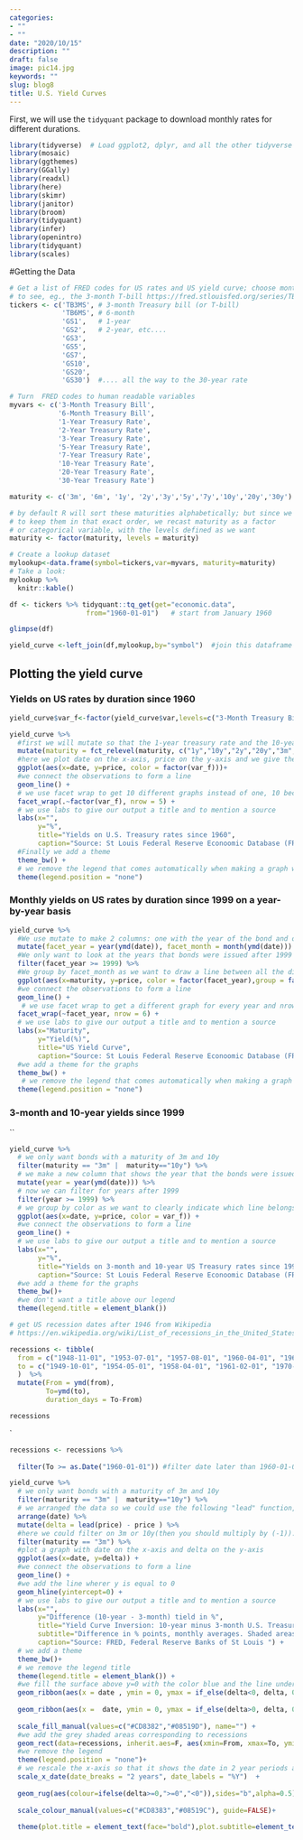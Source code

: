 ```yaml
---
categories:
- ""
- ""
date: "2020/10/15"
description: ""
draft: false
image: pic14.jpg
keywords: ""
slug: blog8
title: U.S. Yield Curves
---
```



First, we will use the `tidyquant` package to download monthly rates for different durations. 

```r
library(tidyverse)  # Load ggplot2, dplyr, and all the other tidyverse packages
library(mosaic)
library(ggthemes)
library(GGally)
library(readxl)
library(here)
library(skimr)
library(janitor)
library(broom)
library(tidyquant)
library(infer)
library(openintro)
library(tidyquant)
library(scales)
```
#Getting the Data

```r
# Get a list of FRED codes for US rates and US yield curve; choose monthly frequency
# to see, eg., the 3-month T-bill https://fred.stlouisfed.org/series/TB3MS
tickers <- c('TB3MS', # 3-month Treasury bill (or T-bill)
             'TB6MS', # 6-month
             'GS1',   # 1-year
             'GS2',   # 2-year, etc....
             'GS3',
             'GS5',
             'GS7',
             'GS10',
             'GS20',
             'GS30')  #.... all the way to the 30-year rate

# Turn  FRED codes to human readable variables
myvars <- c('3-Month Treasury Bill',
            '6-Month Treasury Bill',
            '1-Year Treasury Rate',
            '2-Year Treasury Rate',
            '3-Year Treasury Rate',
            '5-Year Treasury Rate',
            '7-Year Treasury Rate',
            '10-Year Treasury Rate',
            '20-Year Treasury Rate',
            '30-Year Treasury Rate')

maturity <- c('3m', '6m', '1y', '2y','3y','5y','7y','10y','20y','30y')

# by default R will sort these maturities alphabetically; but since we want
# to keep them in that exact order, we recast maturity as a factor 
# or categorical variable, with the levels defined as we want
maturity <- factor(maturity, levels = maturity)

# Create a lookup dataset
mylookup<-data.frame(symbol=tickers,var=myvars, maturity=maturity)
# Take a look:
mylookup %>% 
  knitr::kable()

df <- tickers %>% tidyquant::tq_get(get="economic.data", 
                   from="1960-01-01")   # start from January 1960

glimpse(df)
```

```r
yield_curve <-left_join(df,mylookup,by="symbol")  #join this dataframe `df` with the dataframe `mylookup`
```

## Plotting the yield curve

### Yields on US rates by duration since 1960

```r

yield_curve$var_f<-factor(yield_curve$var,levels=c("3-Month Treasury Bill","6-Month Treasury Bill","1-Year Treasury Rate","2-Year Treasury Rate","3-Year Treasury Rate","5-Year Treasury Rate","7-Year Treasury Rate","10-Year Treasury Rate","20-Year Treasury Rate","30-Year Treasury Rate"))

yield_curve %>%  
  #first we will mutate so that the 1-year treasury rate and the 10-year treasury rate will be shown next to each other in the final output, same    for 2,20 etc.
  mutate(maturity = fct_relevel(maturity, c("1y","10y","2y","20y","3m","3y","30y","5y","5m","7y"))) %>%
  #here we plot date on the x-axis, price on the y-axis and we give the different treasury rates a different color
  ggplot(aes(x=date, y=price, color = factor(var_f)))+ 
  #we connect the observations to form a line
  geom_line() + 
  # we use facet wrap to get 10 different graphs instead of one, 10 because there are 10 different values for var in our data (10 different          treasury rate periods)
  facet_wrap(.~factor(var_f), nrow = 5) +
  # we use labs to give our output a title and to mention a source
  labs(x="", 
       y="%", 
       title="Yields on U.S. Treasury rates since 1960", 
       caption="Source: St Louis Federal Reserve Econoomic Database (FRED)") + 
  #Finally we add a theme
  theme_bw() + 
  # we remove the legend that comes automatically when making a graph with the code used above
  theme(legend.position = "none")
```


### Monthly yields on US rates by duration since 1999 on a year-by-year basis

```r
yield_curve %>% 
  #We use mutate to make 2 columns: one with the year of the bond and one with the month that in which the bond was issued
  mutate(facet_year = year(ymd(date)), facet_month = month(ymd(date))) %>%
  #We only want to look at the years that bonds were issued after 1999
  filter(facet_year >= 1999) %>%
  #We group by facet_month as we want to draw a line between all the different periods of treasury bonds (so we want to draw a line between a 3m treasury bond issued in month 1, 6m treasury bond issued in month 1 etc. and then also for all the other bonds that were issued in a specific month )
  ggplot(aes(x=maturity, y=price, color = factor(facet_year),group = factor(facet_month))) +
  #we connect the observations to form a line
  geom_line() +
   # we use facet wrap to get a different graph for every year and nrow=6 because we want the final output to be shown on 6 rows
  facet_wrap(~facet_year, nrow = 6) +
  # we use labs to give our output a title and to mention a source
  labs(x="Maturity", 
       y="Yield(%)", 
       title="US Yield Curve", 
       caption="Source: St Louis Federal Reserve Econoomic Database (FRED)") +
  #we add a theme for the graphs
  theme_bw() + 
   # we remove the legend that comes automatically when making a graph with the code used above
  theme(legend.position = "none")
```


### 3-month and 10-year yields since 1999
``

```r
yield_curve %>% 
  # we only want bonds with a maturity of 3m and 10y
  filter(maturity == "3m" |  maturity=="10y") %>%
  # we make a new column that shows the year that the bonds were issued
  mutate(year = year(ymd(date))) %>%
  # now we can filter for years after 1999
  filter(year >= 1999) %>%
  # we group by color as we want to clearly indicate which line belongs to which treasury rate 
  ggplot(aes(x=date, y=price, color = var_f)) +
  #we connect the observations to form a line
  geom_line() +
  # we use labs to give our output a title and to mention a source
  labs(x="", 
       y="%", 
       title="Yields on 3-month and 10-year US Treasury rates since 1999", 
       caption="Source: St Louis Federal Reserve Econoomic Database (FRED)") + 
  #we add a theme for the graphs
  theme_bw()+ 
  #we don't want a title above our legend
  theme(legend.title = element_blank())
```

```r
# get US recession dates after 1946 from Wikipedia 
# https://en.wikipedia.org/wiki/List_of_recessions_in_the_United_States

recessions <- tibble(
  from = c("1948-11-01", "1953-07-01", "1957-08-01", "1960-04-01", "1969-12-01", "1973-11-01", "1980-01-01","1981-07-01", "1990-07-01", "2001-03-01", "2007-12-01"),  
  to = c("1949-10-01", "1954-05-01", "1958-04-01", "1961-02-01", "1970-11-01", "1975-03-01", "1980-07-01", "1982-11-01", "1991-03-01", "2001-11-01", "2009-06-01") 
  )  %>% 
  mutate(From = ymd(from), 
         To=ymd(to),
         duration_days = To-From)

recessions
```
`


```r
recessions <- recessions %>% 
  
  filter(To >= as.Date("1960-01-01")) #filter date later than 1960-01-01

yield_curve %>% 
  # we only want bonds with a maturity of 3m and 10y
  filter(maturity == "3m" |  maturity=="10y") %>%
  # we arranged the data so we could use the following "lead" function, which allows us to calculate the delta. We need the delta is this is the     difference in the price between 3m and 10y treasury bonds, so the delta is the line that we need to plot
  arrange(date) %>%
  mutate(delta = lead(price) - price ) %>% 
  #here we could filter on 3m or 10y(then you should multiply by (-1)). If we don't do this, we will get all our deltas double
  filter(maturity == "3m") %>%
  #plot a graph with date on the x-axis and delta on the y-axis
  ggplot(aes(x=date, y=delta)) +
  #we connect the observations to form a line
  geom_line() +
  #we add the line wherer y is equal to 0
  geom_hline(yintercept=0) +
  # we use labs to give our output a title and to mention a source
  labs(x="", 
       y="Difference (10-year - 3-month) tield in %", 
       title="Yield Curve Inversion: 10-year minus 3-month U.S. Treasury rates", 
       subtitle="Difference in % points, monthly averages. Shaded areas correspond to recessions",
       caption="Source: FRED, Federal Reserve Banks of St Louis ") + 
  # we add a theme
  theme_bw()+ 
  # we remove the legend title
  theme(legend.title = element_blank()) + 
  #we fill the surface above y=0 with the color blue and the line under y=0 with the color red
  geom_ribbon(aes(x = date , ymin = 0, ymax = if_else(delta<0, delta, 0)  , alpha=0.5, fill = "A")) + 
  
  geom_ribbon(aes(x =  date, ymin = 0, ymax = if_else(delta>0, delta, 0),alpha=0.5, fill = "B")) +
  
  scale_fill_manual(values=c("#CD8382","#08519D"), name="") +
  #we add the grey shaded areas corresponding to recessions
  geom_rect(data=recessions, inherit.aes=F, aes(xmin=From, xmax=To, ymin=-Inf, ymax=+Inf), fill='grey', alpha=0.5) +
  #we remove the legend
  theme(legend.position = "none")+
  # we rescale the x-axis so that it shows the date in 2 year periods as in the example. This can easily be changed by changing the number in the    code below 
  scale_x_date(date_breaks = "2 years", date_labels = "%Y")  +
  
  geom_rug(aes(colour=ifelse(delta>=0,">=0","<0")),sides="b",alpha=0.5) +
  
  scale_colour_manual(values=c("#CD8383","#08519C"), guide=FALSE)+
  
  theme(plot.title = element_text(face="bold"),plot.subtitle=element_text(face="italic",size=8)) #bold the main title and italic the subtitle
``` 